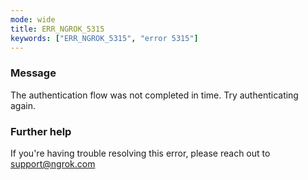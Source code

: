 ```yaml
---
mode: wide
title: ERR_NGROK_5315
keywords: ["ERR_NGROK_5315", "error 5315"]
---
```



### Message

The authentication flow was not completed in time. Try authenticating again.

<ErrorDetails />

### Further help

If you're having trouble resolving this error, please reach out to [support@ngrok.com](mailto:support@ngrok.com?subject=Help%20with%20ERR_NGROK_5315)
